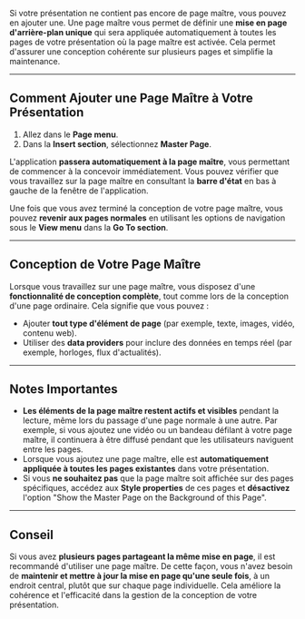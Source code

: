 Si votre présentation ne contient pas encore de page maître, vous pouvez en ajouter une. Une page maître vous permet de définir une **mise en page d'arrière-plan unique** qui sera appliquée automatiquement à toutes les pages de votre présentation où la page maître est activée. Cela permet d'assurer une conception cohérente sur plusieurs pages et simplifie la maintenance.

***

## Comment Ajouter une Page Maître à Votre Présentation

1. Allez dans le **Page menu**.
2. Dans la **Insert section**, sélectionnez **Master Page**.

L'application **passera automatiquement à la page maître**, vous permettant de commencer à la concevoir immédiatement. Vous pouvez vérifier que vous travaillez sur la page maître en consultant la **barre d'état** en bas à gauche de la fenêtre de l'application.

Une fois que vous avez terminé la conception de votre page maître, vous pouvez **revenir aux pages normales** en utilisant les options de navigation sous le **View menu** dans la **Go To section**.

***

## Conception de Votre Page Maître

Lorsque vous travaillez sur une page maître, vous disposez d'une **fonctionnalité de conception complète**, tout comme lors de la conception d'une page ordinaire. Cela signifie que vous pouvez :

* Ajouter **tout type d'élément de page** (par exemple, texte, images, vidéo, contenu web).
* Utiliser des **data providers** pour inclure des données en temps réel (par exemple, horloges, flux d'actualités).

***

## Notes Importantes

* **Les éléments de la page maître restent actifs et visibles** pendant la lecture, même lors du passage d'une page normale à une autre. Par exemple, si vous ajoutez une vidéo ou un bandeau défilant à votre page maître, il continuera à être diffusé pendant que les utilisateurs naviguent entre les pages.
* Lorsque vous ajoutez une page maître, elle est **automatiquement appliquée à toutes les pages existantes** dans votre présentation.
* Si vous **ne souhaitez pas** que la page maître soit affichée sur des pages spécifiques, accédez aux **Style properties** de ces pages et **désactivez** l'option "Show the Master Page on the Background of this Page".

***

## Conseil

Si vous avez **plusieurs pages partageant la même mise en page**, il est recommandé d'utiliser une page maître. De cette façon, vous n'avez besoin de **maintenir et mettre à jour la mise en page qu'une seule fois**, à un endroit central, plutôt que sur chaque page individuelle. Cela améliore la cohérence et l'efficacité dans la gestion de la conception de votre présentation.
